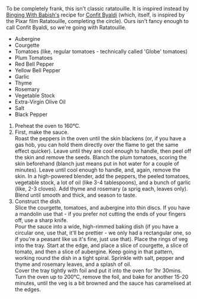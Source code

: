 
To be completely frank, this isn't classic ratatouille. It is inspired instead by [Binging With Babish's](https://www.youtube.com/user/bgfilms) recipe for [Confit Byaldi](https://www.bingingwithbabish.com/recipes/2017/5/5/ratatouille) (which, itself, is inspired by the Pixar film Ratatouille, completing the circle). Ours isn't fancy enough to call Confit Byaldi, so we're going with Ratatouille.

<Ingredients>


-   Aubergine
-   Courgette
-   Tomatoes (like, regular tomatoes - technically called 'Globe' tomatoes)
-   Plum Tomatoes
-   Red Bell Pepper
-   Yellow Bell Pepper
-   Garlic
-   Thyme
-   Rosemary
-   Vegetable Stock
-   Extra-Virgin Olive Oil
-   Salt
-   Black Pepper

</Ingredients>


<Method>


1. Preheat the oven to 160°C.
2. First, make the sauce.  
   Roast the peppers in the oven until the skin blackens (or, if you have a gas hob, you can hold them directly over the flame to get the same effect quicker). Leave until they are cool enough to handle, then peel off the skin and remove the seeds.
   Blanch the plum tomatoes, scoring the skin beforehand (blanch just means put in hot water for a couple of minutes). Leave until cool enough to handle, and, again, remove the skin.
   In a high-powered blender, add the peppers, the peeled tomatoes, vegetable stock, a lot of oil (like 3-4 tablespoons), and a bunch of garlic (like, 2-3 cloves). Add thyme and rosemary (a sprig each, leaves only). Blend until smooth and thick, and season to taste.
3. Construct the dish.  
   Slice the courgette, tomatoes, and aubergine into thin discs. If you have a mandolin use that - if you prefer not cutting the ends of your fingers off, use a sharp knife.  
   Pour the sauce into a wide, high-rimmed baking dish (if you have a circular one, use that, it'll be prettier - we only had a rectangular one, so if you're a peasant like us it's fine, just use that). Place the rings of veg into the tray. Start at the edge, and place a slice of courgette, a slice of tomato, and then a slice of aubergine. Keep going in that pattern, working round the dish in a tight spiral. Sprinkle with salt, pepper and thyme and rosemary leaves, and a splash of oil.  
   Cover the tray tightly with foil and put it into the oven for 1hr 30mins.  
   Turn the oven up to 200°C, remove the foil, and bake for another 15-20 minutes, until the veg is a bit browned and the sauce has caramelised at the edges.

</Method>

